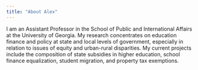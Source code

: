 ```yaml
---
title: "About Alex"
---
```


I am an Assistant Professor in the School of Public and International Affairs at the University of Georgia. My research concentrates on education finance and policy at state and local levels of government, especially in relation to issues of equity and urban-rural disparities. My current projects include the composition of state subsidies in higher education, school finance equalization, student migration, and property tax exemptions.